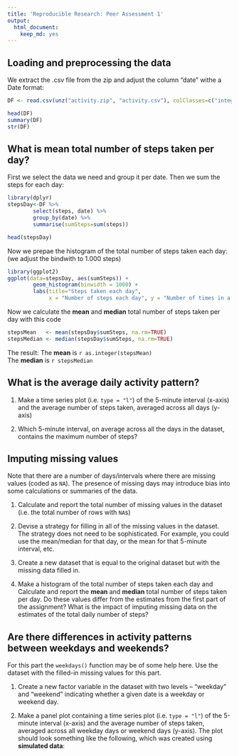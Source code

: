 ```yaml
---
title: 'Reproducible Research: Peer Assessment 1'
output:
  html_document:
    keep_md: yes
---
```



## Loading and preprocessing the data

We extract the .csv file from the zip and adjust the column "date" withe a Date format:
```r
DF <- read.csv(unz("activity.zip", "activity.csv"), colClasses=c("integer", "Date", "integer"))

head(DF)
summary(DF)
str(DF)
````
## What is mean total number of steps taken per day?

First we select the data we need and group it per date. Then we sum the steps for each day:

````r
library(dplyr)
stepsDay<-DF %>%
        select(steps, date) %>%
        group_by(date) %>%
        summarise(sumSteps=sum(steps))

head(stepsDay)
````

Now we prepae the histogram of the total number of steps taken each day:
(we adjust the bindwith to 1.000 steps)

```r
library(ggplot2)
ggplot(data=stepsDay, aes(sumSteps)) + 
        geom_histogram(binwidth = 1000) +
        labs(title="Steps taken each day", 
             x = "Number of steps each day", y = "Number of times in a day")
```

Now we calculate the **mean** and **median** total number of steps taken per day with this code 
```r
stepsMean   <- mean(stepsDay$sumSteps, na.rm=TRUE)
stepsMedian <- median(stepsDay$sumSteps, na.rm=TRUE)
```

The result:
The **mean** is `r as.integer(stepsMean)`  
The **median** is `r stepsMedian`    

## What is the average daily activity pattern?

1. Make a time series plot (i.e. `type = "l"`) of the 5-minute interval (x-axis) and the average number of steps taken, averaged across all days (y-axis)

2. Which 5-minute interval, on average across all the days in the dataset, contains the maximum number of steps?



## Imputing missing values
Note that there are a number of days/intervals where there are missing
values (coded as `NA`). The presence of missing days may introduce
bias into some calculations or summaries of the data.

1. Calculate and report the total number of missing values in the dataset (i.e. the total number of rows with `NA`s)

2. Devise a strategy for filling in all of the missing values in the dataset. The strategy does not need to be sophisticated. For example, you could use the mean/median for that day, or the mean for that 5-minute interval, etc.

3. Create a new dataset that is equal to the original dataset but with the missing data filled in.

4. Make a histogram of the total number of steps taken each day and Calculate and report the **mean** and **median** total number of steps taken per day. Do these values differ from the estimates from the first part of the assignment? What is the impact of imputing missing data on the estimates of the total daily number of steps?



## Are there differences in activity patterns between weekdays and weekends?
For this part the `weekdays()` function may be of some help here. Use
the dataset with the filled-in missing values for this part.

1. Create a new factor variable in the dataset with two levels -- "weekday" and "weekend" indicating whether a given date is a weekday or weekend day.

1. Make a panel plot containing a time series plot (i.e. `type = "l"`) of the 5-minute interval (x-axis) and the average number of steps taken, averaged across all weekday days or weekend days (y-axis). The plot should look something like the following, which was created using **simulated data**:
